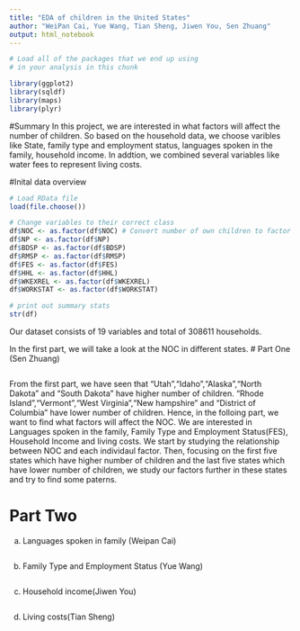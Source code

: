 ```yaml
---
title: "EDA of children in the United States"
author: "WeiPan Cai, Yue Wang, Tian Sheng, Jiwen You, Sen Zhuang"
output: html_notebook
---
```


```r
# Load all of the packages that we end up using
# in your analysis in this chunk

library(ggplot2)
library(sqldf)
library(maps)
library(plyr)

```

#Summary
In this project, we are interested in what factors will affect the number of children. So based on the household data, we choose varibles like State, family type and employment status, languages spoken in the family, household income. In addtion, we combined several variables like water fees to represent living costs.

#Inital data overview
```r
# Load RData file
load(file.choose())

# Change variables to their correct class
df$NOC <- as.factor(df$NOC) # Convert number of own children to factor
df$NP <- as.factor(df$NP)
df$BDSP <- as.factor(df$BDSP)
df$RMSP <- as.factor(df$RMSP)
df$FES <- as.factor(df$FES)
df$HHL <- as.factor(df$HHL)
df$WKEXREL <- as.factor(df$WKEXREL)
df$WORKSTAT <- as.factor(df$WORKSTAT)

# print out summary stats
str(df)

```
Our dataset consists of 19 variables and total of 308611 households.

In the first part, we will take a look at the NOC in different states.
# Part One (Sen Zhuang)
```r

```

From the first part, we have seen that "Utah","Idaho","Alaska","North Dakota" and "South Dakota" have higher number of children. "Rhode Island","Vermont","West Virginia","New hampshire" and "District of Columbia" have lower number of children. Hence, in the folloing part, we want to find what factors will affect the NOC. We are interested in Languages spoken in the family, Family Type and Employment Status(FES), Household Income and living costs. We start by studying the relationship between NOC and each individaul factor. Then, focusing on the first five states which have higher number of children and the last five states which have lower number of children, we study our factors further in these states and try to find some paterns.

# Part Two
a) Languages spoken in family (Weipan Cai)
```r

```

b) Family Type and Employment Status (Yue Wang)
```r

```

c) Household income(Jiwen You)
```r

```

d) Living costs(Tian Sheng)
```r

```


